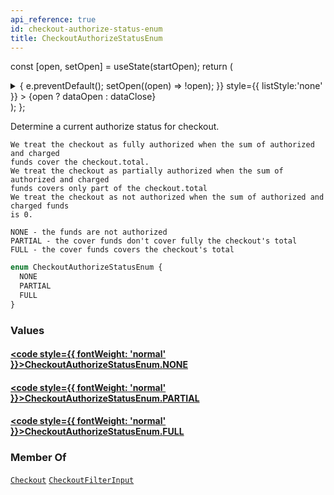 ```yaml
---
api_reference: true
id: checkout-authorize-status-enum
title: CheckoutAuthorizeStatusEnum
---
```






const [open, setOpen] = useState(startOpen);
return (
<details {...(open ? { open: true } : {})} className="details" style={{ border:'none', boxShadow:'none', background:'var(--ifm-background-color)' }}>
<summary
onClick={(e) => {
e.preventDefault();
setOpen((open) => !open);
}}
style={{ listStyle:'none' }} >
{open ? dataOpen : dataClose}
</summary>
{open && children}
</details>
);
};

Determine a current authorize status for checkout.

    We treat the checkout as fully authorized when the sum of authorized and charged
    funds cover the checkout.total.
    We treat the checkout as partially authorized when the sum of authorized and charged
    funds covers only part of the checkout.total
    We treat the checkout as not authorized when the sum of authorized and charged funds
    is 0.

    NONE - the funds are not authorized
    PARTIAL - the cover funds don't cover fully the checkout's total
    FULL - the cover funds covers the checkout's total

```graphql
enum CheckoutAuthorizeStatusEnum {
  NONE
  PARTIAL
  FULL
}
```

### Values

#### [<code style={{ fontWeight: 'normal' }}>CheckoutAuthorizeStatusEnum.<b>NONE</b></code>](#)

#### [<code style={{ fontWeight: 'normal' }}>CheckoutAuthorizeStatusEnum.<b>PARTIAL</b></code>](#)

#### [<code style={{ fontWeight: 'normal' }}>CheckoutAuthorizeStatusEnum.<b>FULL</b></code>](#)

### Member Of

[`Checkout`](../../../api-reference/checkout/objects/checkout.mdx) <Badge class="badge badge--secondary" text="object"/><Bullet />[`CheckoutFilterInput`](../../../api-reference/checkout/inputs/checkout-filter-input.mdx) <Badge class="badge badge--secondary" text="input"/>
